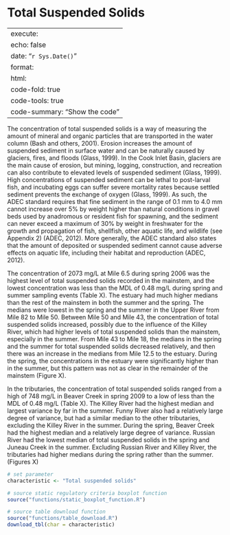 # Total Suspended Solids

---
execute:
  echo: false
date: "`r Sys.Date()`"
format:
  html:
    code-fold: true
    code-tools: true
    code-summary: "Show the code"
---

The concentration of total suspended solids is a way of measuring the amount of mineral and organic particles that are transported in the water column (Bash and others, 2001). Erosion increases the amount of suspended sediment in surface water and can be naturally caused by glaciers, fires, and floods (Glass, 1999). In the Cook Inlet Basin, glaciers are the main cause of erosion, but mining, logging, construction, and recreation can also contribute to elevated levels of suspended sediment (Glass, 1999). High concentrations of suspended sediment can be lethal to post-larval fish, and incubating eggs can suffer severe mortality rates because settled sediment prevents the exchange of oxygen (Glass, 1999). As such, the ADEC standard requires that fine sediment in the range of 0.1 mm to 4.0 mm cannot increase over 5% by weight higher than natural conditions in gravel beds used by anadromous or resident fish for spawning, and the sediment can never exceed a maximum of 30% by weight in freshwater for the growth and propagation of fish, shellfish, other aquatic life, and wildlife (see Appendix 2) (ADEC, 2012). More generally, the ADEC standard also states that the amount of deposited or suspended sediment cannot cause adverse effects on aquatic life, including their habitat and reproduction (ADEC, 2012).

The concentration of 2073 mg/L at Mile 6.5 during spring 2006 was the highest level of total suspended solids recorded in the mainstem, and the lowest concentration was less than the MDL of 0.48 mg/L during spring and summer sampling events (Table X). The estuary had much higher medians than the rest of the mainstem in both the summer and the spring. The medians were lowest in the spring and the summer in the Upper River from Mile 82 to Mile 50. Between Mile 50 and Mile 43, the concentration of total suspended solids increased, possibly due to the influence of the Killey River, which had higher levels of total suspended solids than the mainstem, especially in the summer. From Mile 43 to Mile 18, the medians in the spring and the summer for total suspended solids decreased relatively, and then there was an increase in the medians from Mile 12.5 to the estuary. During the spring, the concentrations in the estuary were significantly higher than in the summer, but this pattern was not as clear in the remainder of the mainstem (Figure X).

In the tributaries, the concentration of total suspended solids ranged from a high of 748 mg/L in Beaver Creek in spring 2009 to a low of less than the MDL of 0.48 mg/L (Table X). The Killey River had the highest median and largest variance by far in the summer. Funny River also had a relatively large degree of variance, but had a similar median to the other tributaries, excluding the Killey River in the summer. During the spring, Beaver Creek had the highest median and a relatively large degree of variance. Russian River had the lowest median of total suspended solids in the spring and Juneau Creek in the summer. Excluding Russian River and Killey River, the tributaries had higher medians during the spring rather than the summer. (Figures X)

```r

# set parameter
characteristic <- "Total suspended solids"

# source static regulatory criteria boxplot function
source("functions/static_boxplot_function.R")

# source table download function
source("functions/table_download.R")
download_tbl(char = characteristic)

```


